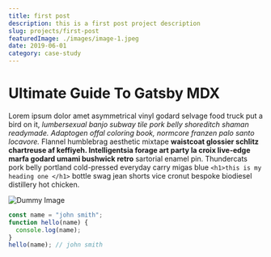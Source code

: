 ```yaml
---
title: first post
description: this is a first post project description
slug: projects/first-post
featuredImage: ./images/image-1.jpeg
date: 2019-06-01
category: case-study
---
```


# Ultimate Guide To Gatsby MDX

Lorem ipsum dolor amet asymmetrical vinyl godard selvage food truck put a bird on it, _lumbersexual banjo subway tile pork belly shoreditch shaman readymade. Adaptogen offal coloring book, normcore franzen palo santo locavore._ Flannel humblebrag aesthetic mixtape **waistcoat glossier schlitz chartreuse af keffiyeh. Intelligentsia forage art party la croix live-edge marfa godard umami bushwick retro** sartorial enamel pin.
Thundercats pork belly portland cold-pressed everyday carry migas blue
`<h1>this is my heading one </h1>`
bottle swag jean shorts vice cronut bespoke biodiesel distillery hot chicken.

![Dummy Image](../images/image-1.jpeg)

<div className="code">

```javascript
const name = "john smith";
function hello(name) {
  console.log(name);
}
hello(name); // john smith
```

</div>

